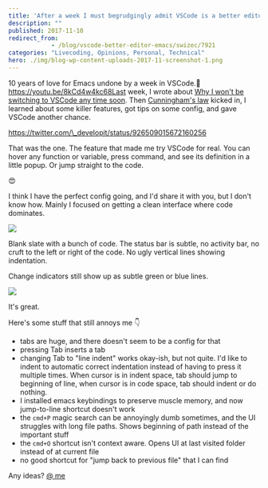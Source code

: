 ```yaml
---
title: 'After a week I must begrudgingly admit VSCode is a better editor than Emacs'
description: ""
published: 2017-11-10
redirect_from: 
            - /blog/vscode-better-editor-emacs/swizec/7921
categories: "Livecoding, Opinions, Personal, Technical"
hero: ./img/blog-wp-content-uploads-2017-11-screenshot-1.png
---
```

10 years of love for Emacs undone by a week in VSCode.🤔https://youtu.be/8kCd4w4kc68Last week, I wrote about [Why I won&#x27;t be switching to VSCode any time soon](https://swizec.com/blog/wont-be-switching-vscode/swizec/7898). Then [Cunningham&#x27;s law](https://meta.wikimedia.org/wiki/Cunningham's_Law) kicked in, I learned about some killer features, got tips on some config, and gave VSCode another chance.

https://twitter.com/\_developit/status/926509015672160256

That was the one. The feature that made me try VSCode for real. You can hover any function or variable, press command, and see its definition in a little popup. Or jump straight to the code.

😍

I think I have the perfect config going, and I&#x27;d share it with you, but I don&#x27;t know how. Mainly I focused on getting a clean interface where code dominates.

![](./img/blog-wp-content-uploads-2017-11-screenshot-1.png)

Blank slate with a bunch of code. The status bar is subtle, no activity bar, no cruft to the left or right of the code. No ugly vertical lines showing indentation.

Change indicators still show up as subtle green or blue lines.

![](./img/blog-wp-content-uploads-2017-11-screenshot-2.png)

It&#x27;s great.

Here&#x27;s some stuff that still annoys me 👇

- tabs are huge, and there doesn&#x27;t seem to be a config for that
- pressing Tab inserts a tab
- changing Tab to &quot;line indent&quot; works okay-ish, but not quite. I&#x27;d like to indent to automatic correct indentation instead of having to press it multiple times. When cursor is in indent space, tab should jump to beginning of line, when cursor is in code space, tab should indent or do nothing.
- I installed emacs keybindings to preserve muscle memory, and now jump-to-line shortcut doesn&#x27;t work
- the `cmd+P` magic search can be annoyingly dumb sometimes, and the UI struggles with long file paths. Shows beginning of path instead of the important stuff
- the `cmd+O` shortcut isn&#x27;t context aware. Opens UI at last visited folder instead of at current file
- no good shortcut for &quot;jump back to previous file&quot; that I can find

Any ideas? [@ me](http://twitter.com/home?status=.@swizec%20you%20should%20try%20this%20for%20@code%20%F0%9F%91%89)
